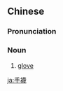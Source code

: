 {{also|手袜}}
==Chinese==
{{zh-forms|s=手袜}}
{{wikipedia|lang=yue}}

===Pronunciation===
{{zh-pron
|c=sau2 mat6
|cat=n
}}

===Noun===
{{zh-noun}}

# {{lb|zh|sort=手00|Cantonese}} [[glove]]

{{zh-cat|Clothing}}

[[ja:手襪]]